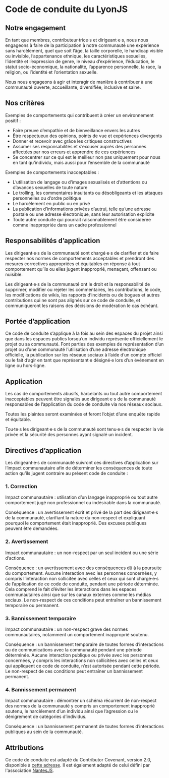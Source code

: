 
<LyonJSHead title="LyonJS | Code de conduite" />

<main>

<h1 className="text-sm text-gray-400 my-4">Code de conduite du LyonJS</h1>

## Notre engagement

En tant que membres, contributeur·trice·s et dirigeant·e·s, nous nous engageons à faire de la participation à notre communauté une expérience sans harcèlement, quel que soit l’âge, la taille corporelle, le handicap visible ou invisible, l’appartenance ethnique, les caractéristiques sexuelles, l’identité et l’expression de genre, le niveau d’expérience, l’éducation, le statut socio-économique, la nationalité, l’apparence personnelle, la race, la religion, ou l’identité et l’orientation sexuelle.

Nous nous engageons à agir et interagir de manière à contribuer à une communauté ouverte, accueillante, diversifiée, inclusive et saine.

## Nos critères

Exemples de comportements qui contribuent à créer un environnement positif :

- Faire preuve d’empathie et de bienveillance envers les autres
- Être respectueux des opinions, points de vue et expériences divergents
- Donner et recevoir avec grâce les critiques constructives
- Assumer ses responsabilités et s’excuser auprès des personnes affectées par nos erreurs et apprendre de ces expériences
- Se concentrer sur ce qui est le meilleur non pas uniquement pour nous en tant qu’individu, mais aussi pour l’ensemble de la communauté

Exemples de comportements inacceptables :

- L’utilisation de langage ou d’images sexualisés et d’attentions ou d’avances sexuelles de toute nature
- Le trolling, les commentaires insultants ou désobligeants et les attaques personnelles ou d’ordre politique
- Le harcèlement en public ou en privé
- La publication d’informations privées d’autrui, telle qu’une adresse postale ou une adresse électronique, sans leur autorisation explicite
- Toute autre conduite qui pourrait raisonnablement être considérée comme inappropriée dans un cadre professionnel

## Responsabilités d’application

Les dirigeant·e·s de la communauté sont chargé·e·s de clarifier et de faire respecter nos normes de comportements acceptables et prendront des mesures correctives appropriées et équitables en réponse à tout comportement qu’ils ou elles jugent inapproprié, menaçant, offensant ou nuisible.

Les dirigeant·e·s de la communauté ont le droit et la responsabilité de supprimer, modifier ou rejeter les commentaires, les contributions, le code, les modifications de wikis, les rapports d’incidents ou de bogues et autres contributions qui ne sont pas alignés sur ce code de conduite, et communiqueront les raisons des décisions de modération le cas échéant.

## Portée d’application

Ce code de conduite s’applique à la fois au sein des espaces du projet ainsi que dans les espaces publics lorsqu’un individu représente officiellement le projet ou sa communauté. Font parties des exemples de représentation d’un projet ou d’une communauté l’utilisation d’une adresse électronique officielle, la publication sur les réseaux sociaux à l’aide d’un compte officiel ou le fait d’agir en tant que représentant·e désigné·e lors d’un événement en ligne ou hors-ligne.

## Application

Les cas de comportements abusifs, harcelants ou tout autre comportement inacceptables peuvent être signalés aux dirigeant·e·s de la communauté responsables de l’application du code de conduite via nos réseaux sociaux.

Toutes les plaintes seront examinées et feront l’objet d’une enquête rapide et équitable.

Tou·te·s les dirigeant·e·s de la communauté sont tenu·e·s de respecter la vie privée et la sécurité des personnes ayant signalé un incident.

## Directives d’application

Les dirigeant·e·s de communauté suivront ces directives d’application sur l’impact communautaire afin de déterminer les conséquences de toute action qu’ils jugent contraire au présent code de conduite :

### 1. Correction

Impact communautaire : utilisation d’un langage inapproprié ou tout autre comportement jugé non professionnel ou indésirable dans la communauté.

Conséquence : un avertissement écrit et privé de la part des dirigeant·e·s de la communauté, clarifiant la nature du non-respect et expliquant pourquoi le comportement était inapproprié. Des excuses publiques peuvent être demandées.

### 2. Avertissement

Impact communautaire : un non-respect par un seul incident ou une série d’actions.

Conséquence : un avertissement avec des conséquences dû à la poursuite du comportement. Aucune interaction avec les personnes concernées, y compris l’interaction non sollicitée avec celles et ceux qui sont chargé·e·s de l’application de ce code de conduite, pendant une période déterminée. Cela comprend le fait d’éviter les interactions dans les espaces communautaires ainsi que sur les canaux externes comme les médias sociaux. Le non-respect de ces conditions peut entraîner un bannissement temporaire ou permanent.

### 3. Bannissement temporaire

Impact communautaire : un non-respect grave des normes communautaires, notamment un comportement inapproprié soutenu.

Conséquence : un bannissement temporaire de toutes formes d’interactions ou de communications avec la communauté pendant une période déterminée. Aucune interaction publique ou privée avec les personnes concernées, y compris les interactions non sollicitées avec celles et ceux qui appliquent ce code de conduite, n’est autorisée pendant cette période. Le non-respect de ces conditions peut entraîner un bannissement permanent.

### 4. Bannissement permanent

Impact communautaire : démontrer un schéma récurrent de non-respect des normes de la communauté y compris un comportement inapproprié soutenu, le harcèlement d’un individu ainsi que l’agression ou le dénigrement de catégories d’individus.

Conséquence : un bannissement permanent de toutes formes d’interactions publiques au sein de la communauté.

## Attributions

Ce code de conduite est adapté du Contributor Covenant, version 2.0, disponible à [cette adresse](https://www.contributor-covenant.org/version/2/0/code_of_conduct/).
Il est également adapté de celui défini par l'association [NantesJS](https://nantesjs.org/code-de-conduite/).

</main>
